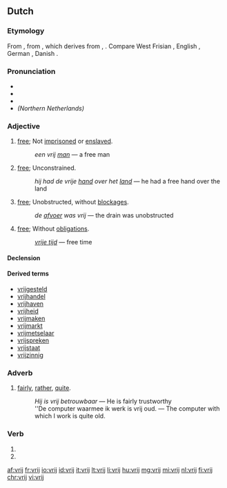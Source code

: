 ==Dutch==

===Etymology===
From {{etyl|odt|nl}} {{m|odt|*frī}}, from {{etyl|gem-pro|nl}} {{m|gem-pro|*frijaz}}, which derives from {{etyl|ine-pro|nl}} {{m|ine-pro|*prei-||to be fond of}}, {{m|ine-pro|*prey-}}. Compare West Frisian {{term|frij|lang=fy}}, English {{term|free|lang=en}}, German {{term|frei|lang=de}}, Danish {{term|fri|lang=da}}.

===Pronunciation===
* {{audio|Nl-vrij.ogg|Audio|lang=nl}}
* {{rhymes|ɛi̯|lang=nl}}
* {{IPA|/vrɛi/|lang=nl}}
* ''(Northern Netherlands)'' {{IPA|/frɛi/|lang=nl}}

===Adjective===
{{nl-adj}}

# [[free]]; Not [[imprisoned]] or [[enslaved]]. 
#: ''een vrij [[man]]'' &mdash; a free man
# [[free]]; Unconstrained. 
#: ''hij had de vrije [[hand]] over het [[land]]'' &mdash; he had a free hand over the land
# [[free]]; Unobstructed, without [[blockage|blockages]]. 
#: ''de [[afvoer]] was vrij'' &mdash; the drain was unobstructed
# [[free]]; Without [[obligation]]s. 
#: ''[[vrije tijd]]'' &mdash; free time

====Declension====
{{nl-decl-adj}}

====Derived terms====
* [[vrijgesteld]]
* [[vrijhandel]]
* [[vrijhaven]]
* [[vrijheid]]
* [[vrijmaken]]
* [[vrijmarkt]]
* [[vrijmetselaar]]
* [[vrijspreken]]
* [[vrijstaat]]
* [[vrijzinnig]]

===Adverb===
{{nl-adv}}

# [[fairly]], [[rather]], [[quite]]. 
#: ''Hij is vrij betrouwbaar'' &mdash; He is fairly trustworthy
#: ''De computer waarmee ik werk is vrij oud. &mdash; The computer with which I work is quite old.

===Verb===
{{nl-verb-form}}

# {{nl-verb form of|p=1|n=sg|t=pres|m=ind|vrijen}}
# {{nl-verb form of|m=imp|vrijen}}

[[af:vrij]]
[[fr:vrij]]
[[io:vrij]]
[[id:vrij]]
[[it:vrij]]
[[lt:vrij]]
[[li:vrij]]
[[hu:vrij]]
[[mg:vrij]]
[[mi:vrij]]
[[nl:vrij]]
[[fi:vrij]]
[[chr:vrij]]
[[vi:vrij]]
